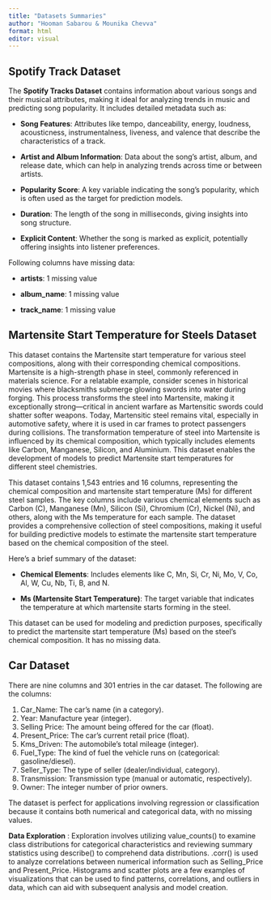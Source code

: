 ```yaml
---
title: "Datasets Summaries"
author: "Hooman Sabarou & Mounika Chevva"
format: html
editor: visual
---
```


## Spotify Track Dataset

The **Spotify Tracks Dataset** contains information about various songs and their musical attributes, making it ideal for analyzing trends in music and predicting song popularity. It includes detailed metadata such as:

-   **Song Features**: Attributes like tempo, danceability, energy, loudness, acousticness, instrumentalness, liveness, and valence that describe the characteristics of a track.

-   **Artist and Album Information**: Data about the song’s artist, album, and release date, which can help in analyzing trends across time or between artists.

-   **Popularity Score**: A key variable indicating the song's popularity, which is often used as the target for prediction models.

-   **Duration**: The length of the song in milliseconds, giving insights into song structure.

-   **Explicit Content**: Whether the song is marked as explicit, potentially offering insights into listener preferences.

Following columns have missing data:

-   **artists**: 1 missing value

-   **album_name**: 1 missing value

-   **track_name**: 1 missing value

## Martensite Start Temperature for Steels Dataset

This dataset contains the Martensite start temperature for various steel compositions, along with their corresponding chemical compositions. Martensite is a high-strength phase in steel, commonly referenced in materials science. For a relatable example, consider scenes in historical movies where blacksmiths submerge glowing swords into water during forging. This process transforms the steel into Martensite, making it exceptionally strong—critical in ancient warfare as Martensitic swords could shatter softer weapons. Today, Martensitic steel remains vital, especially in automotive safety, where it is used in car frames to protect passengers during collisions. The transformation temperature of steel into Martensite is influenced by its chemical composition, which typically includes elements like Carbon, Manganese, Silicon, and Aluminium. This dataset enables the development of models to predict Martensite start temperatures for different steel chemistries.

This dataset contains 1,543 entries and 16 columns, representing the chemical composition and martensite start temperature (Ms) for different steel samples. The key columns include various chemical elements such as Carbon (C), Manganese (Mn), Silicon (Si), Chromium (Cr), Nickel (Ni), and others, along with the Ms temperature for each sample. The dataset provides a comprehensive collection of steel compositions, making it useful for building predictive models to estimate the martensite start temperature based on the chemical composition of the steel.

Here’s a brief summary of the dataset:

-   **Chemical Elements**: Includes elements like C, Mn, Si, Cr, Ni, Mo, V, Co, Al, W, Cu, Nb, Ti, B, and N.

-   **Ms (Martensite Start Temperature)**: The target variable that indicates the temperature at which martensite starts forming in the steel.

This dataset can be used for modeling and prediction purposes, specifically to predict the martensite start temperature (Ms) based on the steel's chemical composition. It has no missing data.

## Car Dataset

There are nine columns and 301 entries in the car dataset. The following are the columns:

1.  Car_Name: The car's name (in a category).
2.  Year: Manufacture year (integer).
3.  Selling Price: The amount being offered for the car (float).
4.  Present_Price: The car's current retail price (float).
5.  Kms_Driven: The automobile's total mileage (integer).
6.  Fuel_Type: The kind of fuel the vehicle runs on (categorical: gasoline/diesel).
7.  Seller_Type: The type of seller (dealer/individual, category).
8.  Transmission: Transmission type (manual or automatic, respectively).
9.  Owner: The integer number of prior owners.

The dataset is perfect for applications involving regression or classification because it contains both numerical and categorical data, with no missing values.

**Data Exploration** : Exploration involves utilizing value_counts() to examine class distributions for categorical characteristics and reviewing summary statistics using describe() to comprehend data distributions. .corr() is used to analyze correlations between numerical information such as Selling_Price and Present_Price. Histograms and scatter plots are a few examples of visualizations that can be used to find patterns, correlations, and outliers in data, which can aid with subsequent analysis and model creation.
